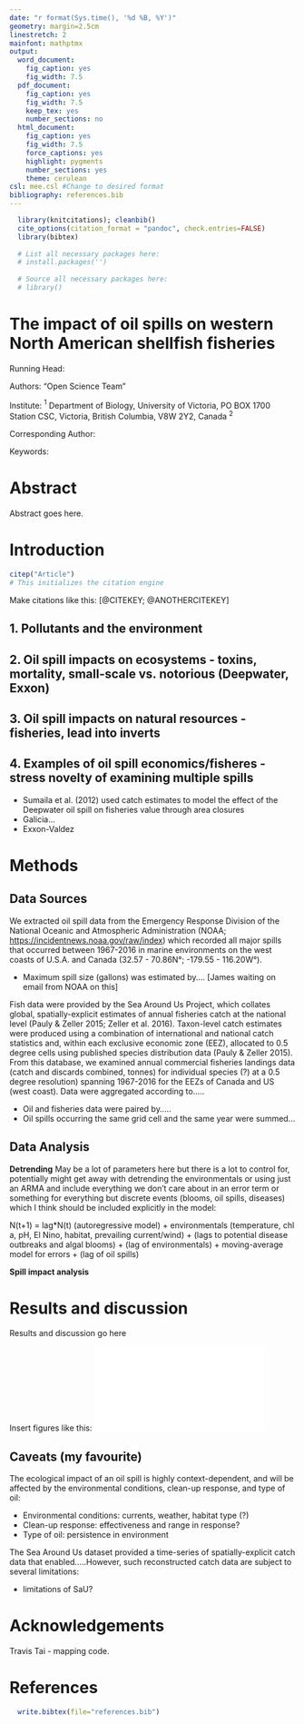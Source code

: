 ```yaml
---
date: "r format(Sys.time(), '%d %B, %Y')"
geometry: margin=2.5cm
linestretch: 2
mainfont: mathptmx
output:
  word_document:
    fig_caption: yes
    fig_width: 7.5
  pdf_document:
    fig_caption: yes
    fig_width: 7.5
    keep_tex: yes
    number_sections: no
  html_document:
    fig_caption: yes
    fig_width: 7.5
    force_captions: yes
    highlight: pygments
    number_sections: yes
    theme: cerulean
csl: mee.csl #Change to desired format
bibliography: references.bib
---
```

<!-- Install and source necessary packages -->
```r
  library(knitcitations); cleanbib()
  cite_options(citation_format = "pandoc", check.entries=FALSE)
  library(bibtex)
  
  # List all necessary packages here:
  # install.packages('')
  
  # Source all necessary packages here:
  # library()
```
\pagebreak

# The impact of oil spills on western North American shellfish fisheries {-}

Running Head:

Authors: "Open Science Team"

Institute: $^1$ Department of Biology, University of Victoria, PO BOX 1700 Station CSC, Victoria, British Columbia, V8W 2Y2, Canada $^2$

Corresponding Author:

Keywords: 

\pagebreak

# Abstract {-}

Abstract goes here.


\pagebreak


# Introduction {-}
<!-- Initialize citations -->
```r
citep("Article")
# This initializes the citation engine 
```

Make citations like this: [@CITEKEY; @ANOTHERCITEKEY]

## 1. Pollutants and the environment

## 2. Oil spill impacts on ecosystems - toxins, mortality, small-scale vs. notorious (Deepwater, Exxon)

## 3. Oil spill impacts on natural resources - fisheries, lead into inverts

## 4. Examples of oil spill economics/fisheres - stress novelty of examining multiple spills

* Sumaila et al. (2012) used catch estimates to model the effect of the Deepwater oil spill on fisheries value through area closures
* Galicia...
* Exxon-Valdez

# Methods {-}

## Data Sources {-}

We extracted oil spill data from the Emergency Response Division of the National Oceanic and Atmospheric Administration (NOAA; [https://incidentnews.noaa.gov/raw/index](https://incidentnews.noaa.gov/raw/index)) which recorded all major spills that occurred between 1967-2016 in marine environments on the west coasts of U.S.A. and Canada (32.57 - 70.86N&deg;; -179.55 - 116.20W&deg;).   

* Maximum spill size (gallons) was estimated by....  [James waiting on email from NOAA on this]

Fish data were provided by the Sea Around Us Project, which collates global, spatially-explicit estimates of annual fisheries catch at the national level (Pauly & Zeller 2015; Zeller et al. 2016). Taxon-level catch estimates were produced using a combination of international and national catch statistics and, within each exclusive economic zone (EEZ), allocated to 0.5 degree cells using published species distribution data (Pauly & Zeller 2015). From this database, we examined annual commercial fisheries landings data (catch and discards combined, tonnes) for individual species (?) at a 0.5 degree resolution) spanning 1967-2016 for the EEZs of Canada and US (west coast). Data were aggregated according to.....

* Oil and fisheries data were paired by.....
* Oil spills occurring the same grid cell and the same year were summed...



## Data Analysis {-}

**Detrending**
May be a lot of parameters here but there is a lot to control for, potentially might get away with detrending the environmentals or using just an ARMA and include everything we don't care about in an error term or something for everything but discrete events (blooms, oil spills, diseases) which I think should be included explicitly in the model:

N(t+1) = lag*N(t) (autoregressive model) + environmentals (temperature, chl a, pH, El Nino, habitat, prevailing current/wind) + (lags to potential disease outbreaks and algal blooms) + (lag of environmentals) + moving-average model for errors + (lag of oil spills)

**Spill impact analysis**


# Results and discussion {-}

Results and discussion go here

Insert figures like this: 
![Caption](../figures/figurefile.pdf) 

## Caveats (my favourite)

The ecological impact of an oil spill is highly context-dependent, and will be affected by the environmental conditions, clean-up response, and type of oil:

* Environmental conditions: currents, weather, habitat type (?)
* Clean-up response: effectiveness and range in response?
* Type of oil: persistence in environment

The Sea Around Us dataset provided a time-series of spatially-explicit catch data that enabled.....However, such reconstructed catch data are subject to several limitations:

* limitations of SaU?


# Acknowledgements {-}

Travis Tai - mapping code.

# References {-}

```r
  write.bibtex(file="references.bib")
```



